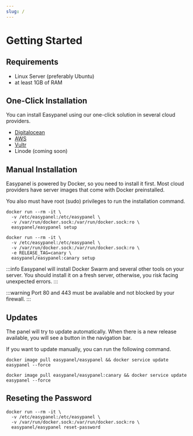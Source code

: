 ```yaml
---
slug: /
---
```



# Getting Started

## Requirements

- Linux Server (preferably Ubuntu)
- at least 1GB of RAM

## One-Click Installation

You can install Easypanel using our one-click solution in several cloud providers.

- [Digitalocean](https://marketplace.digitalocean.com/apps/easypanel)
- [AWS](https://aws.amazon.com/marketplace/pp/prodview-nkiq4lewjosjc)
- [Vultr](https://www.vultr.com/marketplace/apps/easypanel)
- Linode (coming soon)

## Manual Installation

Easypanel is powered by Docker, so you need to install it first. Most cloud providers have server images that come with Docker preinstalled.

You also must have root (sudo) privileges to run the installation command.

<Tabs groupId="release">
<TabItem value="stable" label="Stable" default>

```shell
docker run --rm -it \
  -v /etc/easypanel:/etc/easypanel \
  -v /var/run/docker.sock:/var/run/docker.sock:ro \
  easypanel/easypanel setup
```

</TabItem>
<TabItem value="canary" label="Canary">

```shell
docker run --rm -it \
  -v /etc/easypanel:/etc/easypanel \
  -v /var/run/docker.sock:/var/run/docker.sock:ro \
  -e RELEASE_TAG=canary \
  easypanel/easypanel:canary setup
```

</TabItem>
</Tabs>

:::info
Easypanel will install Docker Swarm and several other tools on your server. You should install it on a fresh server, otherwise, you risk facing unexpected errors.
:::

:::warning
Port 80 and 443 must be available and not blocked by your firewall.
:::

## Updates

The panel will try to update automatically. When there is a new release available, you will see a button in the navigation bar.

If you want to update manually, you can run the following command.

<Tabs groupId="release">
<TabItem value="stable" label="Stable" default>

```shell
docker image pull easypanel/easypanel && docker service update easypanel --force
```

</TabItem>
<TabItem value="canary" label="Canary">

```shell
docker image pull easypanel/easypanel:canary && docker service update easypanel --force
```

</TabItem>
</Tabs>

## Reseting the Password

```shell
docker run --rm -it \
  -v /etc/easypanel:/etc/easypanel \
  -v /var/run/docker.sock:/var/run/docker.sock:ro \
  easypanel/easypanel reset-password
```
